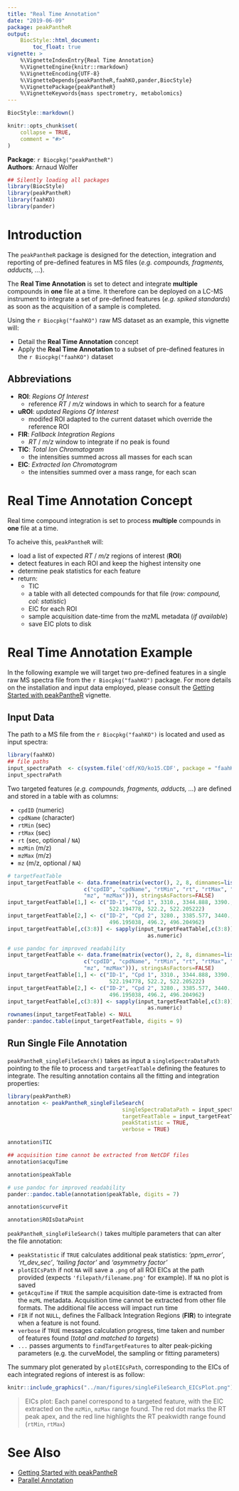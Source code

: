 ```yaml
---
title: "Real Time Annotation"
date: "2019-06-09"
package: peakPantheR
output:
    BiocStyle::html_document:
        toc_float: true
vignette: >
    %\VignetteIndexEntry{Real Time Annotation}
    %\VignetteEngine{knitr::rmarkdown}
    %\VignetteEncoding{UTF-8}
    %\VignetteDepends{peakPantheR,faahKO,pander,BiocStyle}
    %\VignettePackage{peakPantheR}
    %\VignetteKeywords{mass spectrometry, metabolomics}
---
```


```r
BiocStyle::markdown()
```
```r
knitr::opts_chunk$set(
    collapse = TRUE,
    comment = "#>"
)
```

**Package**: `r Biocpkg("peakPantheR")`<br />
**Authors**: Arnaud Wolfer<br />

```r
## Silently loading all packages
library(BiocStyle)
library(peakPantheR)
library(faahKO)
library(pander)
```

# Introduction

The `peakPantheR` package is designed for the detection, integration and 
reporting of pre-defined features in MS files (_e.g. compounds, fragments, 
adducts, ..._).

The **Real Time Annotation** is set to detect and integrate **multiple** 
compounds in **one** file at a time. 
It therefore can be deployed on a LC-MS instrument to integrate a set of 
pre-defined features (_e.g. spiked standards_) as soon as the acquisition of a 
sample is completed.

Using the `r Biocpkg("faahKO")` raw MS dataset as an example, this vignette 
will:

* Detail the **Real Time Annotation** concept
* Apply the **Real Time Annotation** to a subset of pre-defined features in the 
`r Biocpkg("faahKO")` dataset

## Abbreviations
- **ROI**: _Regions Of Interest_ 
    * reference _RT_ / _m/z_ windows in which to search for a feature
- **uROI**: _updated Regions Of Interest_
    * modifed ROI adapted to the current dataset which override the reference 
    ROI
- **FIR**: _Fallback Integration Regions_ 
    * _RT_ / _m/z_ window to integrate if no peak is found
- **TIC**: _Total Ion Chromatogram_ 
    * the intensities summed across all masses for each scan
- **EIC**: _Extracted Ion Chromatogram_ 
    * the intensities summed over a mass range, for each scan


# Real Time Annotation Concept

Real time compound integration is set to process **multiple** compounds in 
**one** file at a time.

To acheive this, `peakPantheR` will:

* load a list of expected _RT_ / _m/z_ regions of interest (**ROI**)
* detect features in each ROI and keep the highest intensity one
* determine peak statistics for each feature
* return:
    + TIC
    + a table with all detected compounds for that file (_row: compound, col: 
    statistic_)
    + EIC for each ROI
    + sample acquisition date-time from the mzML metadata (_if available_)
    + save EIC plots to disk


# Real Time Annotation Example

In the following example we will target two pre-defined features in a single raw
MS spectra file from the `r Biocpkg("faahKO")` package. For more details on the 
installation and input data employed, please consult the 
[Getting Started with peakPantheR](getting-started.html) vignette.


## Input Data

The path to a MS file from the `r Biocpkg("faahKO")` is located and used as 
input spectra:
```r
library(faahKO)
## file paths
input_spectraPath  <- c(system.file('cdf/KO/ko15.CDF', package = "faahKO"))
input_spectraPath
```


Two targeted features (_e.g. compounds, fragments, adducts, ..._) are defined 
and stored in a table with as columns:

* `cpdID` (numeric)
* `cpdName` (character)
* `rtMin` (sec)
* `rtMax` (sec)
* `rt` (sec, optional / `NA`)
* `mzMin` (m/z)
* `mzMax` (m/z)
* `mz` (m/z, optional / `NA`)

```r
# targetFeatTable
input_targetFeatTable <- data.frame(matrix(vector(), 2, 8, dimnames=list(c(), 
                        c("cpdID", "cpdName", "rtMin", "rt", "rtMax", "mzMin", 
                        "mz", "mzMax"))), stringsAsFactors=FALSE)
input_targetFeatTable[1,] <- c("ID-1", "Cpd 1", 3310., 3344.888, 3390., 
                                522.194778, 522.2, 522.205222)
input_targetFeatTable[2,] <- c("ID-2", "Cpd 2", 3280., 3385.577, 3440., 
                                496.195038, 496.2, 496.204962)
input_targetFeatTable[,c(3:8)] <- sapply(input_targetFeatTable[,c(3:8)], 
                                            as.numeric)
```
```r
# use pandoc for improved readability
input_targetFeatTable <- data.frame(matrix(vector(), 2, 8, dimnames=list(c(), 
                        c("cpdID", "cpdName", "rtMin", "rt", "rtMax", "mzMin", 
                        "mz", "mzMax"))), stringsAsFactors=FALSE)
input_targetFeatTable[1,] <- c("ID-1", "Cpd 1", 3310., 3344.888, 3390., 
                                522.194778, 522.2, 522.205222)
input_targetFeatTable[2,] <- c("ID-2", "Cpd 2", 3280., 3385.577, 3440., 
                                496.195038, 496.2, 496.204962)
input_targetFeatTable[,c(3:8)] <- sapply(input_targetFeatTable[,c(3:8)], 
                                            as.numeric)
rownames(input_targetFeatTable) <- NULL
pander::pandoc.table(input_targetFeatTable, digits = 9)
```


## Run Single File Annotation

`peakPantheR_singleFileSearch()` takes as input a `singleSpectraDataPath` 
pointing to the file to process and `targetFeatTable` defining the features to 
integrate. The resulting annotation contains all the fitting and integration 
properties:
```r
library(peakPantheR)
annotation <- peakPantheR_singleFileSearch(
                                    singleSpectraDataPath = input_spectraPath,
                                    targetFeatTable = input_targetFeatTable,
                                    peakStatistic = TRUE,
                                    verbose = TRUE)
```
```r
annotation$TIC
```
```r
## acquisition time cannot be extracted from NetCDF files
annotation$acquTime
```
```r
annotation$peakTable
```
```r
# use pandoc for improved readability
pander::pandoc.table(annotation$peakTable, digits = 7)
```
```r
annotation$curveFit
```
```r
annotation$ROIsDataPoint
```


`peakPantheR_singleFileSearch()` takes multiple parameters that can alter the 
file annotation:

* `peakStatistic` if `TRUE` calculates additional peak statistics: 
_'ppm_error'_, _'rt_dev_sec'_, _'tailing factor'_ and _'asymmetry factor'_
* `plotEICsPath` if not `NA` will save a `.png` of all ROI EICs at the path 
provided (expects `'filepath/filename.png'` for example). If `NA` no plot is 
saved
* `getAcquTime` if `TRUE` the sample acquisition date-time is extracted from the
`mzML` metadata. Acquisition time cannot be extracted from other file formats. 
The additional file access will impact run time
* `FIR` if not `NULL`, defines the Fallback Integration Regions (**FIR**) to 
integrate when a feature is not found.
* `verbose` if `TRUE` messages calculation progress, time taken and number of 
features found (_total and matched to targets_)
* `...` passes arguments to `findTargetFeatures` to alter peak-picking 
parameters (e.g. the curveModel, the sampling or fitting parameters)



The summary plot generated by `plotEICsPath`, corresponding to the EICs of each 
integrated regions of interest is as follow:
```r
knitr::include_graphics("../man/figures/singleFileSearch_EICsPlot.png")
```

> EICs plot: Each panel correspond to a targeted feature, with the EIC extracted
on the `mzMin`, `mzMax` range found. The red dot marks the RT peak apex, and the
red line highlights the RT peakwidth range found (`rtMin`, `rtMax`)



# See Also

* [Getting Started with peakPantheR](getting-started.html)
* [Parallel Annotation](parallel-annotation.html)
